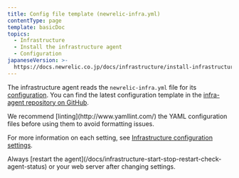 ```yaml
---
title: Config file template (newrelic-infra.yml)
contentType: page
template: basicDoc
topics:
  - Infrastructure
  - Install the infrastructure agent
  - Configuration
japaneseVersion: >-
  https://docs.newrelic.co.jp/docs/infrastructure/install-infrastructure-agent/configuration/config-file-template-newrelic-infrayml
---
```


The infrastructure agent reads the `newrelic-infra.yml` file for its [configuration](/docs/infrastructure/install-configure-infrastructure/configuration/configure-infrastructure-agent). You can find the latest configuration template in the [infra-agent repository on GitHub](https://github.com/newrelic/infrastructure-agent/blob/master/assets/examples/infrastructure/newrelic-infra-template.yml.example).

<Callout variant="tip">
  We recommend [linting](http://www.yamllint.com/) the YAML configuration files before using them to avoid formatting issues.
</Callout>

For more information on each setting, see [Infrastructure configuration settings](/docs/infrastructure/install-configure-manage-infrastructure/configuration/infrastructure-configuration-settings).

<Callout variant="important">
  Always [restart the agent](/docs/infrastructure-start-stop-restart-check-agent-status) or your web server after changing settings.
</Callout>

